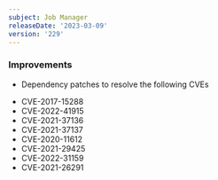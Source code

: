 ```yaml
---
subject: Job Manager
releaseDate: '2023-03-09'
version: '229'
---
```


### Improvements
*  Dependency patches to resolve the following CVEs
+ CVE-2017-15288
+ CVE-2022-41915
+ CVE-2021-37136
+ CVE-2021-37137
+ CVE-2020-11612
+ CVE-2021-29425
+ CVE-2022-31159
+ CVE-2021-26291
